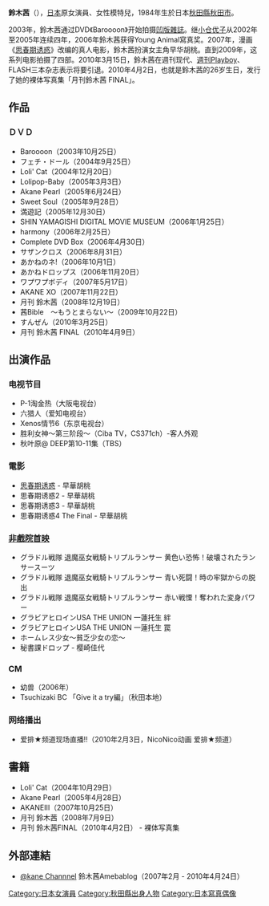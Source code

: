 {{BLP unsourced|time=2021-02-20T02:14:43+00:00}}
{{藝人
|姓名 = 鈴木茜
|類型 = 模特兒
|圖片 =
|圖片尺寸 =
|圖片簡介 =
|羅馬拼音 = Suzuki Akane
|英文名 =
|暱稱 =	{{lang|ja|のなみん}}
|其他藝名 =
|國籍 = {{JPN}}
|出生日期 = {{birth date and age|1984|4|2}}
|出生地點 = {{JPN}}[[秋田縣|秋田縣]][[秋田市|秋田市]]
|職業 =[[写真偶像|写真偶像]]、[[凹版雜誌|凹版雜誌]]
|教育程度 =
|宗教信仰 =
|配偶 =
|活躍年代 = 2003年至2010年
|唱片公司 =
|經紀公司 = Tifana Entertainment Inc.
|網站 = 
|相關團體 =
}}
{{Japanese|japanese=鈴木茜|kana=すずき あかね|romaji=Suzuki Akane}}
'''鈴木茜'''（{{bd|1984年|4月2日|||}}），[[日本|日本]]原女演員、女性模特兒，1984年生於日本[[秋田縣|秋田縣]][[秋田市|秋田市]]。

2003年，鈴木茜通过DVD《Baroooon》开始拍摄[[凹版雜誌|凹版雜誌]]。继[[小仓优子|小仓优子]]从2002年至2005年连续四年，2006年鈴木茜获得Young Animal寫真奖。2007年，漫画《[[思春期诱惑|思春期诱惑]]》改编的真人电影，鈴木茜扮演女主角早华胡桃。直到2009年，这系列电影拍摄了四部。2010年3月15日，鈴木茜在週刊现代、[[週刊Playboy|週刊Playboy]]、FLASH三本杂志表示将要引退。2010年4月2日，也就是鈴木茜的26岁生日，发行了她的裸体写真集「月刊鈴木茜 FINAL」。

==作品==
=== ＤＶＤ ===
* Baroooon（2003年10月25日）
* フェチ・ドール（2004年9月25日）
* Loli' Cat（2004年12月20日）
* Lolipop-Baby（2005年3月3日）
* Akane Pearl（2005年6月24日）
* Sweet Soul（2005年9月28日）
* 満遊記（2005年12月30日）
* SHIN YAMAGISHI DIGITAL MOVIE MUSEUM（2006年1月25日）
* harmony（2006年2月25日）
* Complete DVD Box（2006年4月30日）
* サザンクロス（2006年8月31日）
* あかねのネ!（2006年10月1日）
* あかねドロップス（2006年11月20日）
* ワプワプボディ（2007年5月17日）
* AKANE XO（2007年11月22日）
* 月刊 鈴木茜（2008年12月19日）
* 茜Bible　〜もうとまらない〜（2009年10月22日）
* すんぜん（2010年3月25日）
* 月刊 鈴木茜 FINAL（2010年4月9日）

== 出演作品 ==
===电视节目===
* P-1淘金热（大阪电视台）
* 六猎人（爱知电视台）
* Xenos情节6（东京电视台）
* 胜利女神〜第三阶段〜（Ciba TV，CS371ch）-客人外观
* 秋叶原@ DEEP第10-11集（TBS）
=== 電影 ===
* [[思春期诱惑|思春期诱惑]] - 早華胡桃  
* 思春期诱惑2 - 早華胡桃  
* 思春期诱惑3 - 早華胡桃  
* 思春期诱惑4 The Final - 早華胡桃 
=== [[非戲院首映|非戲院首映]] ===
* グラドル戦隊 退魔巫女戦騎トリプルランサー 黄色い恐怖！破壊されたランサースーツ 
* グラドル戦隊 退魔巫女戦騎トリプルランサー 青い死闘！時の牢獄からの脱出 
* グラドル戦隊 退魔巫女戦騎トリプルランサー 赤い戦慄！奪われた変身パワー 
* グラビアヒロインUSA THE UNION 一蓮托生 絆 
* グラビアヒロインUSA THE UNION 一蓮托生 罠 
* ホームレス少女～貧乏少女の恋～ 
* 秘書課ドロップ - 樱崎佳代 
=== CM ===
* 幼兽（2006年）
* Tsuchizaki BC 「Give it a try編」（秋田本地）
===网络播出===
* 爱排★频道现场直播!!（2010年2月3日，NicoNico动画 爱排★频道）
==書籍==
* Loli' Cat（2004年10月29日）
* Akane Pearl（2005年4月28日）
* AKANEIII（2007年10月25日）
* 月刊 鈴木茜（2008年7月9日）
* 月刊 鈴木茜FINAL（2010年4月2日） - 裸体写真集

==外部連結==
* [http://ameblo.jp/suusan42/ @kane Channnel] {{Wayback|url=http://ameblo.jp/suusan42/ |date=20170306031550 }} 鈴木茜Amebablog（2007年2月 - 2010年4月24日）

{{DEFAULTSORT:Suzuki}}
[[Category:日本女演員|Category:日本女演員]]
[[Category:秋田縣出身人物|Category:秋田縣出身人物]]
[[Category:日本寫真偶像|Category:日本寫真偶像]]